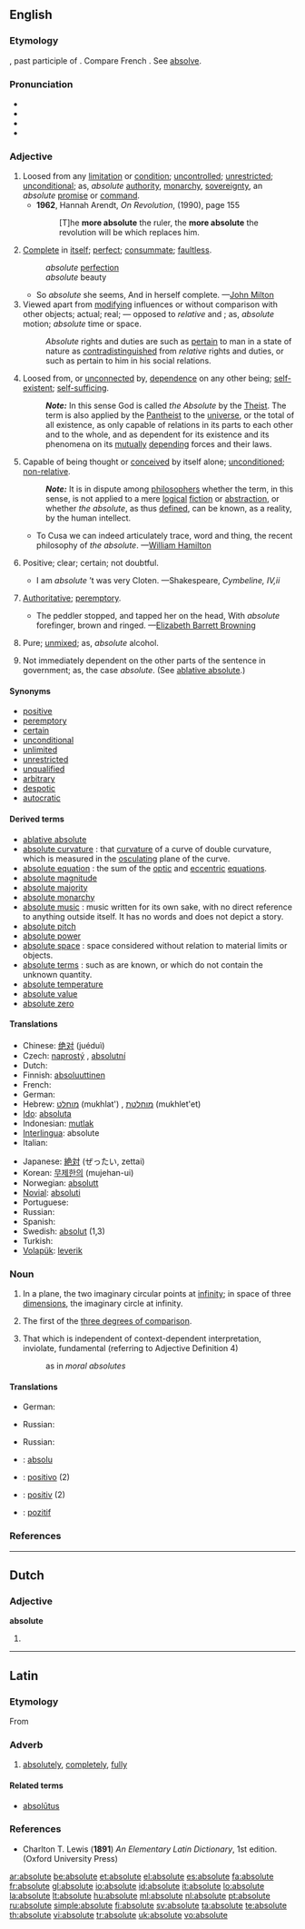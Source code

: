 ==English==
{{wikipedia|dab=Absolute}}

===Etymology===
{{L.}} {{term|absolutus||lang=la|unconditional}}, past participle of {{term|absolvere||lang=la|to loosen, to free, to complete}}. Compare French {{term|absolu||lang=fr}}. See [[absolve]].

===Pronunciation===
* {{IPA|/ˈæbsəˌluːt/, /ˌæbsəˈluːt/}}
* {{SAMPA|/"{bs@%lu:t/, /%{bs@"lu:t/}}
* {{audio|en-us-absolute.ogg|Audio (US)}}
* {{audio|en-uk-Absolute.ogg|Audio (UK)}}

===Adjective===
{{en-adj|'''more absolute''' or (''rarely'') [[absoluter]]|'''most absolute''' or (''rarely'') [[absolutest]]}}

# Loosed from any [[limitation]] or [[condition]]; [[uncontrolled]]; [[unrestricted]]; [[unconditional]]; as, ''absolute'' [[authority]], [[monarchy]], [[sovereignty]], an ''absolute'' [[promise]] or [[command]].
#* '''1962''', Hannah Arendt, ''On Revolution'', (1990), page 155
#*: [T]he '''more absolute''' the ruler, the '''more absolute''' the revolution will be which replaces him.
# [[complete|Complete]] in [[itself]]; [[perfect]]; [[consummate]]; [[faultless]].
#: ''absolute'' [[perfection]]
#: ''absolute'' beauty
#* So ''absolute'' she seems, And in herself complete. —[[w:John Milton|John Milton]]
# Viewed apart from [[modifying]] influences or without comparison with other objects; actual; real; — opposed to ''relative'' and {{compar}}; as, ''absolute'' motion; ''absolute'' time or space.
#: ''Absolute'' rights and duties are such as [[pertain]] to man in a state of nature as [[contradistinguished]] from ''relative'' rights and duties, or such as pertain to him in his social relations.
# Loosed from, or [[unconnected]] by, [[dependence]] on any other being; [[self-existent]]; [[self-sufficing]].
#: '''''Note:''''' In this sense God is called ''the Absolute'' by the [[Theist]]. The term is also applied by the [[Pantheist]] to the [[universe]], or the total of all existence, as only capable of relations in its parts to each other and to the whole, and as dependent for its existence and its phenomena on its [[mutual]]ly [[depending]] forces and their laws.
# Capable of being thought or [[conceived]] by itself alone; [[unconditioned]]; [[non-relative]].
#: '''''Note:''''' It is in dispute among [[philosopher]]s whether the term, in this sense, is not applied to a mere [[logical]] [[fiction]] or [[abstraction]], or whether ''the absolute'', as thus [[defined]], can be known, as a reality, by the human intellect.
#* To Cusa we can indeed articulately trace, word and thing, the recent philosophy of ''the absolute''. —[[w:William Hamilton|William Hamilton]]
# {{rare}} Positive; clear; certain; not doubtful.
#* I am ''absolute'' ’t was very Cloten. —Shakespeare, ''Cymbeline, IV,ii''
# {{rare}} [[authoritative|Authoritative]]; [[peremptory]].
#* The peddler stopped, and tapped her on the head, With ''absolute'' forefinger, brown and ringed. —[[w:Elizabeth Barrett Browning|Elizabeth Barrett Browning]]
# {{chemistry}} Pure; [[unmixed]]; as, ''absolute'' alcohol.
# {{grammar}} Not immediately dependent on the other parts of the sentence in government; as, the case ''absolute''. (See [[ablative absolute]].)

====Synonyms====
* [[positive]]
* [[peremptory]]
* [[certain]]
* [[unconditional]]
* [[unlimited]]
* [[unrestricted]]
* [[unqualified]]
* [[arbitrary]]
* [[despotic]]
* [[autocratic]]

====Derived terms====
* [[ablative absolute]]
* [[absolute curvature]] {{Geometry}}: that [[curvature]] of a curve of double curvature, which is measured in the [[osculating]] plane of the curve.
* [[absolute equation]] {{Astronomy}}: the sum of the [[optic]] and [[eccentric]] [[equations]].
* [[absolute magnitude]]
* [[absolute majority]]
* [[absolute monarchy]]
* [[absolute music]] {{Music}}: music written for its own sake, with no direct reference to anything outside itself. It has no words and does not depict a story.
* [[absolute pitch]]
* [[absolute power]]
* [[absolute space]] {{physics}}: space considered without relation to material limits or objects.
* [[absolute terms]] {{Algebra}}: such as are known, or which do not contain the unknown quantity.
* [[absolute temperature]]
* [[absolute value]]
* [[absolute zero]]

====Translations====
{{checktrans-top}}
* Chinese: [[绝对]] (juéduì)
* Czech: [[naprostý]] {{m}}, [[absolutní]]
* Dutch: {{t+|nl|absoluut}}
* Finnish: [[absoluuttinen]]
* French: {{t+|fr|absolu}}
* German: {{t+|de|absolut}}
* Hebrew: [[מוחלט]] (mukhlat') {{m}}, [[מוחלטת]] (mukhlet'et) {{f}}
* [[Ido]]: [[absoluta]]
* Indonesian: [[mutlak]]
* [[Interlingua]]: absolute
* Italian: {{t+|it|assoluto}}
{{trans-mid}}
* Japanese: [[絶対]] (ぜったい, zettai)
* Korean: [[무제한의]] (mujehan-ui)
* Norwegian: [[absolutt]]
* [[Novial]]: [[absoluti]]
* Portuguese: {{t+|pt|absoluto}}
* Russian: {{t+|ru|абсолютный|tr=absoljútnyj|sc=Cyrl}}
* Spanish: {{t+|es|absoluto}}
* Swedish: [[absolut]] (1,3)
* Turkish: {{t+|tr|kesin}}
* [[Volapük]]: [[leverik]]
{{trans-bottom}}

===Noun===
{{en-noun}}

# {{geometry}} In a plane, the two imaginary circular points at [[infinity]]; in space of three [[dimensions]], the imaginary circle at infinity.
# {{grammar}} The first of the [[three degrees of comparison]].
# That which is independent of context-dependent interpretation, inviolate, fundamental (referring to Adjective Definition 4)
#: as in ''moral absolutes''

====Translations====
{{trans-top|''(geometry)''}}
{{trans-mid}}
{{trans-bottom}}

{{trans-top|''(grammar)'' the first of the three degrees of comparison}}
* German: {{t+|de|Positiv|n}}
{{trans-mid}}
* Russian: {{t|ru|положительная степень|f|cs=Cyrl|tr=položítel’naja st'ép'en’|sc=Cyrl}}
{{trans-bottom}}

{{trans-top|that which is independent of context-dependent interpretation}}
* Russian: {{t+|ru|абсолют|m|cs=Cyrl|tr=absol'út|sc=Cyrl}}
{{trans-mid}}
{{trans-bottom}}

{{checktrans-top}}
* {{ttbc|French}}: [[absolu]] {{m}}
{{checktrans-mid}}
* {{ttbc|Spanish}}: [[positivo]] {{m}} (2)
* {{ttbc|Swedish}}: [[positiv]] {{n}} (2)
* {{ttbc|Turkish}}: [[pozitif]]
{{checktrans-bottom}}

===References===
{{R:Webster 1913}}

----

==Dutch==

===Adjective===
'''absolute'''

# {{nl-adj-inflected|absoluut}}

----

==Latin==

===Etymology===
From {{term|absolutus|absolūtus|complete, finished|lang=la}}

===Adverb===
{{la-adv|absolut|absolūt|e}}

# [[absolutely]], [[completely]], [[fully]]

====Related terms====
* [[absolutus|absolūtus]]

===References===
* Charlton T. Lewis ('''1891''') ''An Elementary Latin Dictionary'', 1st edition. (Oxford University Press)

[[ar:absolute]]
[[be:absolute]]
[[et:absolute]]
[[el:absolute]]
[[es:absolute]]
[[fa:absolute]]
[[fr:absolute]]
[[gl:absolute]]
[[io:absolute]]
[[id:absolute]]
[[it:absolute]]
[[lo:absolute]]
[[la:absolute]]
[[lt:absolute]]
[[hu:absolute]]
[[ml:absolute]]
[[nl:absolute]]
[[pt:absolute]]
[[ru:absolute]]
[[simple:absolute]]
[[fi:absolute]]
[[sv:absolute]]
[[ta:absolute]]
[[te:absolute]]
[[th:absolute]]
[[vi:absolute]]
[[tr:absolute]]
[[uk:absolute]]
[[vo:absolute]]
